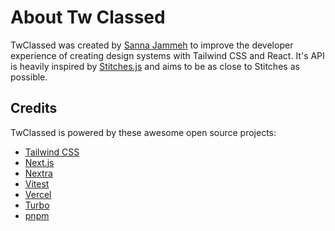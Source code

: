 # About Tw Classed

TwClassed was created by [Sanna Jammeh](https://twitter.com/SannaJammeh5) to improve the developer experience of creating design systems with Tailwind CSS and React. It's API is heavily inspired by [Stitches.js](https://stitches.dev) and aims to be as close to Stitches as possible.

## Credits

TwClassed is powered by these awesome open source projects:

- [Tailwind CSS](https://tailwindcss.com)
- [Next.js](https://nextjs.org)
- [Nextra](https://nextra.site)
- [Vitest](https://vitest.dev)
- [Vercel](https://vercel.com)
- [Turbo](https://turbo.build)
- [pnpm](https://pnpm.io)
